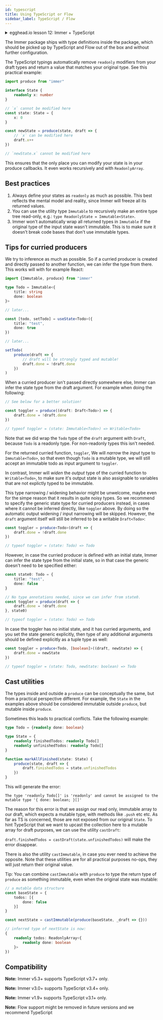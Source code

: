 ```yaml
---
id: typescript
title: Using TypeScript or Flow
sidebar_label: TypeScript / Flow
---
```


<center>
	<div
		data-ea-publisher="immerjs"
		data-ea-type="image"
		className="horizontal bordered"
	></div>
</center>
<details>
	<summary className="egghead-summary">
		egghead.io lesson 12: Immer + TypeScript
	</summary>
	<br />
	<div>
		<iframe
			width="760"
			height="427"
			scrolling="no"
			src="https://egghead.io/lessons/react-type-immutable-immer-data-with-typescript/embed"
		></iframe>
	</div>
	<a
		className="egghead-link"
		href="https://egghead.io/lessons/react-type-immutable-immer-data-with-typescript"
	>
		Hosted on egghead.io
	</a>
</details>

The Immer package ships with type definitions inside the package, which should be picked up by TypeScript and Flow out of the box and without further configuration.

The TypeScript typings automatically remove `readonly` modifiers from your draft types and return a value that matches your original type. See this practical example:

```ts
import produce from "immer"

interface State {
	readonly x: number
}

// `x` cannot be modified here
const state: State = {
	x: 0
}

const newState = produce(state, draft => {
	// `x` can be modified here
	draft.x++
})

// `newState.x` cannot be modified here
```

This ensures that the only place you can modify your state is in your produce callbacks. It even works recursively and with `ReadonlyArray`.

## Best practices

1. Always define your states as `readonly` as much as possible. This best reflects the mental model and reality, since Immer will freeze all its returned values.
2. You can use the utility type `Immutable` to recursively make an entire type tree read-only, e.g.: `type ReadonlyState = Immutable<State>`.
3. Immer won't automatically wrap all returned types in `Immutable` if the original type of the input state wasn't immutable. This is to make sure it doesn't break code bases that don't use immutable types.

## Tips for curried producers

We try to inference as much as possible. So if a curried producer is created and directly passed to another function, we can infer the type from there. This works will with for example React:

```typescript
import {Immutable, produce} from "immer"

type Todo = Immutable<{
	title: string
	done: boolean
}>

// later...

const [todo, setTodo] = useState<Todo>({
	title: "test",
	done: true
})

// later...

setTodo(
	produce(draft => {
		// draft will be strongly typed and mutable!
		draft.done = !draft.done
	})
)
```

When a curried producer isn't passed directly somewhere else, Immer can infer the state type from the draft argument. For example when doing the following:

```typescript
// See below for a better solution!

const toggler = produce((draft: Draft<Todo>) => {
	draft.done = !draft.done
})

// typeof toggler = (state: Immutable<Todo>) => Writable<Todo>
```

Note that we did wrap the `Todo` type of the `draft` argument with `Draft`, because `Todo` is a readonly type. For non-readonly types this isn't needed.

For the returned curried function, `toggler`, We will _narrow_ the _input_ type to `Immutable<Todo>`, so that even though `Todo` is a mutable type, we will still accept an immutable todo as input argument to `toggler`.

In contrast, Immer will _widen_ the _output_ type of the curried function to `Writable<Todo>`, to make sure it's output state is also assignable to variables that are not explictly typed to be immutable.

This type narrowing / widening behavior might be unwelcome, maybe even for the simpe reason that it results in quite noisy types. So we recommend to specify the generic state type for curried producers instead, in cases where it cannot be inferred directly, like `toggler` above. By doing so the automatic output widening / input narrowing will be skipped. However, the `draft` argument itself will still be inferred to be a writable `Draft<Todo>`:

```typescript
const toggler = produce<Todo>(draft => {
	draft.done = !draft.done
})

// typeof toggler = (state: Todo) => Todo
```

However, in case the curried producer is defined with an initial state, Immer can infer the state type from the initial state, so in that case the generic doesn't need to be specified either:

```typescript
const state0: Todo = {
	title: "test",
	done: false
}

// No type annotations needed, since we can infer from state0.
const toggler = produce(draft => {
	draft.done = !draft.done
}, state0)

// typeof toggler = (state: Todo) => Todo
```

In case the toggler has no initial state, and it has curried arguments, and you set the state generic explicitly, then type of any additional arguments should be defined explicitly as a tuple type as well:

```typescript
const toggler = produce<Todo, [boolean]>((draft, newState) => {
	draft.done = newState
})

// typeof toggler = (state: Todo, newState: boolean) => Todo
```

## Cast utilities

The types inside and outside a `produce` can be conceptually the same, but from a practical perspective different. For example, the `State` in the examples above should be considered immutable outside `produce`, but mutable inside `produce`.

Sometimes this leads to practical conflicts. Take the following example:

```typescript
type Todo = {readonly done: boolean}

type State = {
	readonly finishedTodos: readonly Todo[]
	readonly unfinishedTodos: readonly Todo[]
}

function markAllFinished(state: State) {
	produce(state, draft => {
		draft.finishedTodos = state.unfinishedTodos
	})
}
```

This will generate the error:

```
The type 'readonly Todo[]' is 'readonly' and cannot be assigned to the mutable type '{ done: boolean; }[]'
```

The reason for this error is that we assign our read only, immutable array to our draft, which expects a mutable type, with methods like `.push` etc etc. As far as TS is concerned, those are not exposed from our original `State`. To hint TypeScript that we want to upcast the collection here to a mutable array for draft purposes, we can use the utility `castDraft`:

`draft.finishedTodos = castDraft(state.unfinishedTodos)` will make the error disappear.

There is also the utility `castImmutable`, in case you ever need to achieve the opposite. Note that these utilities are for all practical purposes no-ops, they will just return their original value.

Tip: You can combine `castImmutable` with `produce` to type the return type of `produce` as something immutable, even when the original state was mutable:

```typescript
// a mutable data structure
const baseState = {
	todos: [{
		done: false
	}]
}

const nextState = castImmutable(produce(baseState, _draft => {}))

// inferred type of nextState is now:
{
	readonly todos: ReadonlyArray<{
		readonly done: boolean
	}>
})
```

## Compatibility

**Note:** Immer v5.3+ supports TypeScript v3.7+ only.

**Note:** Immer v3.0+ supports TypeScript v3.4+ only.

**Note:** Immer v1.9+ supports TypeScript v3.1+ only.

**Note:** Flow support might be removed in future versions and we recommend TypeScript
